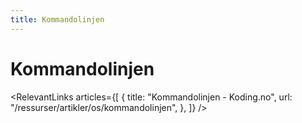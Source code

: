 ```yaml
---
title: Kommandolinjen
---
```



# Kommandolinjen

<RelevantLinks
  articles={[
    {
      title: "Kommandolinjen - Koding.no",
      url: "/ressurser/artikler/os/kommandolinjen",
    },
  ]}
/>
